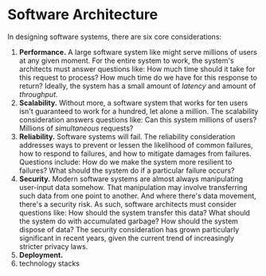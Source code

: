 # Software Architecture

In designing software systems, there are six core considerations:

1. **Performance.** A large software system like might serve millions of
   users at any given moment. For the entire system to work, the system's
   architects must answer questions like: How much time should it take for
   this request to process? How much time do we have for this response to
   return? Ideally, the system has a small amount of _latency_ and amount
   of _throughput_.
2. **Scalability.** Without more, a software system that works for ten
   users isn't guaranteed to work for a hundred, let alone a million. The
   scalability consideration answers questions like: Can this system
   millions of users? Millions of _simultaneous_ requests?
3. **Reliability.** Software systems will fail. The reliability
   consideration addresses ways to prevent or lessen the likelihood of
   common failures, how to respond to failures, and how to mitigate damages
   from failures. Questions include: How do we make the system more
   resilient to failures? What should the system do if a particular failure
   occurs?
4. **Security.** Modern software systems are almost always manipulating
   user-input data somehow. That manipulation may involve transferring such
   data from one point to another. And where there's data movement, there's
   a security risk. As such, software architects must consider questions
   like: How should the system transfer this data? What should the system
   do with accumulated garbage? How should the system dispose of data? The
   security consideration has grown particularly significant in recent
   years, given the current trend of increasingly stricter privacy laws.
5. **Deployment.**
6. technology stacks
